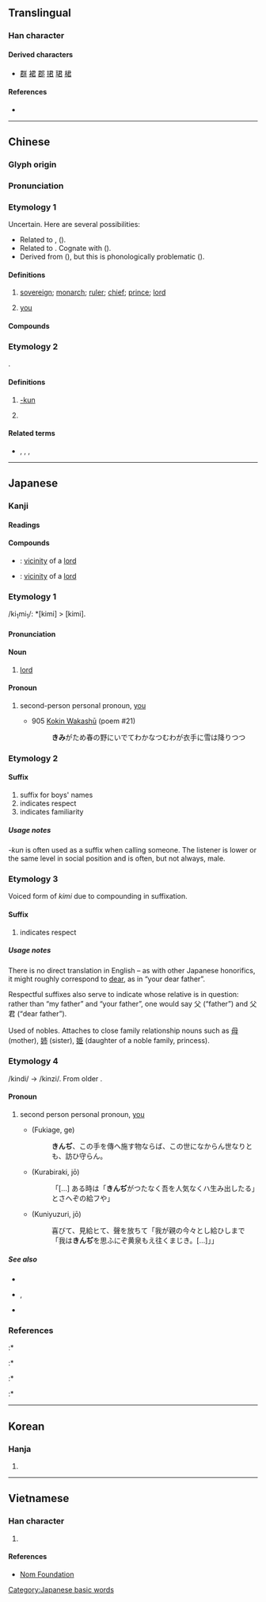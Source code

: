 {{character info/new}}
==Translingual==

===Han character===
{{Han char|rn=30|rad=口|as=04|sn=7|four=17607|canj=SKR|ids=⿸尹口}}

====Derived characters====
* [[群]] [[裙]] [[郡]] [[捃]] [[珺]] [[桾]]

====References====
* {{Han ref|kx=0177.070|dkj=03323|dj=0394.150|hdz=10595.060|uh=541B|ud=21531|bh=A767|bd=42855}}

----

==Chinese==
{{zh-forms}}

===Glyph origin===
{{Han etyl}}

===Pronunciation===
{{zh-pron
|m=jūn
|c=gwan1
|h=pfs=kiûn
|mn=kun
|mna=Taiwanese-Tone_1.ogg
|mc=y
|oc=y
|ma=
|cat=n,pron,suf
}}

===Etymology 1===
Uncertain. Here are several possibilities:
* Related to {{cog|omx||kmin}}, {{m|omx||kmun|to exercise royal power; to be king; to reign}} ({{zh-ref|Schuessler, 2007}}).
* Related to {{cog|bo|མགོན||protector; master; lord}}. Cognate with {{och-l|元}} ({{zh-ref|Mei Tsu-lin, 1985}}).
* Derived from {{och-l|尹|to straighten; to administer}} ({{zh-ref|Baxter and Sagart, 1998}}), but this is phonologically problematic ({{zh-ref|Schuessler, 2007}}).

====Definitions====
{{zh-hanzi}}

# [[sovereign]]; [[monarch]]; [[ruler]]; [[chief]]; [[prince]]; [[lord]]
# {{lb|zh|literary|honorific}} [[you]]

====Compounds====
{{zh-der|大院君|君子三樂|使君子|君子三畏|四君|天君|不君子|君主立憲|不按君臣|冥漠君|大君|君火|君子|令君|五位君臣|國君|君山|小君|中書君|君權神授|尊君|君影草|心君|君權|佘太君|君王|愷悌君子|儲君|君主|先君|忠君報國|君親|使君|君主制|使君有婦|報君知|彬彬君子|君子于役|弒君|孟嘗君|君合國|君臣佐使|府君|君子鄉|君子協定|平原君|帝君|古之君子|六君子|志誠君子|人君|君子花|山君|仁君|封君|君子陽陽|寡小君|寡君|君恩|士君子|孤竹君|孟麗君|尊大君|太上老君|如意郎君|君人|女君|君子偕老|夫人縣君|太平真君|君子國|仁人君子|大雅君子|君子之交|夫君|嚴君|忠君愛國|四君子|君主專制|君父|不成為君|嗣君|君主國|君長|君臣|君權時代|君桴臣鼓|君平|君射臣決|君子豹變|君子不器|君侯|偽君子|信陵君|太君|匡君救主|君子風度|元君|君遷子|家君|文君新寡|新郎君|星君|真君|淨君|此君|文君司馬|玉陽真君|明君|疲暮逢君|昭君和番|昏君|文君|歸遺細君|歲君|正人君子|抱節君|神君|望諸君|昭君出塞|春申君|文君當壚|欺君|欺君罔上|李香君|東君|梁上君子|清君側|桐君|癮君子|爐神老君|火帝真君|潞涿君|昭君怨|湘君|滅國弒君|淑人君子|淑善君子|火德星君|欺君誤國|灶君|暴君|金玉君子|請君入甕|鄂君繡被|販君|老君眉|賢君|縣君|辟君三舍|誤國欺君|邑君|鄂君啟節|篆愁君|關聖帝君|老君廟|老君|薰穴求君|餘桃啗君|閻君|逢君之惡|面君|雲中君|細君|院君|逢君|長君之惡|里君|郡君|郎君|道君|老封君|諸君|謙謙君子|豈弟君子|老子道君|隱君子|長君}}

===Etymology 2===
{{bor|zh|ja|-}} {{m|ja|君|tr=-kun}}.

====Definitions====
{{zh-hanzi}}

# {{lb|zh|ACG|internet slang}} [[-kun]]
# {{lb|zh|ACG|internet slang}} {{n-g|Affectionate name suffix.}}
#: {{zh-l|字幕君}}

====Related terms====
* {{zh-l|桑|-san}}, {{zh-l|醬|-chan}}, {{zh-l|炭|-tan}}, {{zh-l|樣|-sama}}

----

==Japanese==

===Kanji===
{{ja-kanji|grade=3|rs=口04}}

====Readings====
{{ja-readings
|goon=くん
|kanon=くん
|kun=きみ-
}}

====Compounds====
{{der-top|Compounds}}
* {{ja-r|君側|くんそく}}: [[vicinity]] of a [[lord]]
* {{ja-r|君辺|くんぺん}}: [[vicinity]] of a [[lord]]
{{der-bottom}}

===Etymology 1===
{{ja-kanjitab|きみ|yomi=k}}
/ki<sub>1</sub>mi<sub>1</sub>/: *[kimi] > [kimi].

====Pronunciation====
{{ja-pron|yomi=k|きみ|acc=0|acc_ref=DJR,NHK}}

====Noun====
{{ja-noun|きみ}}

# [[lord]]

====Pronoun====
{{ja-pos|pronoun|きみ|キミ}}

# {{lb|ja|informal|sort=きみ}} second-person personal pronoun, [[you]]
#* 905 [[w:Kokin Wakashū|Kokin Wakashū]] (poem #21)
#*: '''きみ'''がため春の野にいでてわかなつむわが衣手に雪は降りつつ

===Etymology 2===
{{rfe|lang=ja}}

====Suffix====
{{ja-pos|suffix|くん}}

# suffix for boys' names
# indicates respect
# indicates familiarity

=====Usage notes=====
''-kun'' is often used as a suffix when calling someone. The listener is lower or the same level in social position and is often, but not always, male.

===Etymology 3===
Voiced form of ''kimi'' due to compounding in suffixation.

====Suffix====
{{ja-pos|ぎみ|suffix}}

# indicates respect
#: {{ja-usex|父'''君'''|ちち-'''ぎみ'''|'''your''' father}}

=====Usage notes=====
There is no direct translation in English – as with other Japanese honorifics, it might roughly correspond to [[dear]], as in “your dear father”.

Respectful suffixes also serve to indicate whose relative is in question: rather than “my father” and “your father”, one would say 父 (“father”) and 父君 (“dear father”).

Used of nobles. Attaches to close family relationship nouns such as [[母]] (mother), [[姉]] (sister), [[姫]] (daughter of a noble family, princess).

===Etymology 4===
/kindi/ → /kinzi/. From older {{m|ja|きむぢ|tr=kimudi}}.

====Pronoun====
{{ja-pos|pronoun|きんじ|hhira=きんぢ}}

# second person personal pronoun, [[you]]
#* {{RQ:Utsubo Monogatari}} (Fukiage, ge)
#*: '''きんぢ'''、この手を傳へ施す物ならば、この世になからん世なりとも、訪ひ守らん。
#* {{RQ:Utsubo Monogatari}} (Kurabiraki, jō)
#*: 「[...] ある時は「'''きんぢ'''がつたなく吾を人気なくハ生み出したる」とさへぞの給フや」
#* {{RQ:Utsubo Monogatari}} (Kuniyuzuri, jō)
#*: 喜びて、見給ヒて、聲を放ちて「我が親の今々とし給ひしまで「我は'''きんぢ'''を思ふにぞ黄泉もえ往くまじき。[...]」」

=====See also=====
* {{ja-r|きむぢ}}
* {{ja-r|汝|なむち}}, {{ja-r|汝|なんじ}}
* {{ja-r|御前|おまえ}}

===References===
<references/>
:* {{cite-book
|last=Kojima
|first=Noriyuki
|coauthors=Arai Eizō
|title=Shin Nihon Koten Bungaku Taikei 5: [[w:Kokin Wakashū|Kokin Wakashū]]
|publisher=[[w:Iwanami Shoten Publishing|Iwanami Shoten]]
|date=1989
|origyear=905
|language=Japanese
|isbn=4-00-240005-0
}}
:* {{R:Utsubo Monogatari 1}}
:* {{cite-book
|last=Kōno
|first=Tama
|title=Nihon Koten Bungaku Taikei 11: [[w:Utsubo Monogatari|Utsubo Monogatari]] 2
|publisher=[[w:Iwanami Shoten Publishing|Iwanami Shoten]]
|date=1961
|origyear=circa 970-999
|location=[[w:Tokyo|Tōkyō]]
|language=Japanese
|isbn=4-000-60011-7
}}
:* {{cite-book
|last=Kōno
|first=Tama
|title=Nihon Koten Bungaku Taikei 12: [[w:Utsubo Monogatari|Utsubo Monogatari]] 3
|publisher=[[w:Iwanami Shoten Publishing|Iwanami Shoten]]
|date=1962
|origyear=circa 970-999
|location=[[w:Tokyo|Tōkyō]]
|language=Japanese
|isbn=4-000-60012-5
}}

[[Category:Japanese basic words]]

----

==Korean==

===Hanja===
{{ko-hanja|hangeul=군|eumhun=임금|rv=gun|mr=kun|y=kwun}}

# {{defn|lang=ko|sort=口04}}

----

==Vietnamese==

===Han character===
{{vi-hantu|[[quân]], [[vua]]|rs=口04}}

# {{defn|lang=vi|sort=口04}}

====References====
* [http://nomfoundation.org/common/nom_details.php?codepoint=541b&img=1 Nom Foundation]